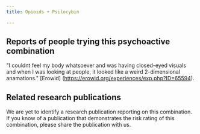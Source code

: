 ---
title: Opioids + Psilocybin

---

## Reports of people trying this psychoactive combination

"I couldnt feel my body whatsoever and was having closed-eyed visuals and when I was looking at people, it looked like a weird 2-dimensional anamations." [Erowid] (https://erowid.org/experiences/exp.php?ID=65594).


## Related research publications

We are yet to identify a research publication reporting on this combination. If you know of a publication that demonstrates the risk rating of this combination, please share the publication with us.



